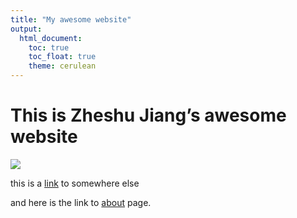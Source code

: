 ```yaml
---
title: "My awesome website"
output: 
  html_document:
    toc: true
    toc_float: true
    theme: cerulean
---
```


# This is Zheshu Jiang's awesome website

![](https://media.giphy.com/media/drXGoW1iudhKw/giphy.gif)

this is a [link](https://www.google.com/) to somewhere else

and here is the link to [about](about.html) page. 